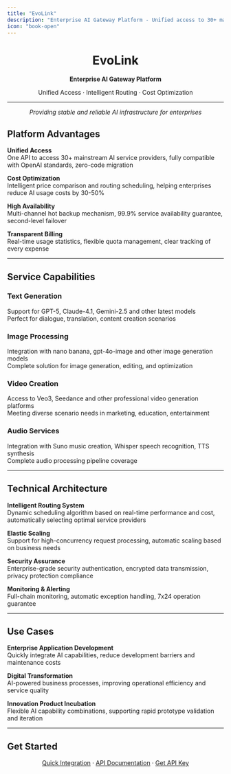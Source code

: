 ```yaml
---
title: "EvoLink"
description: "Enterprise AI Gateway Platform - Unified access to 30+ mainstream AI service providers"
icon: "book-open"
---
```


<div align="center">

# EvoLink

**Enterprise AI Gateway Platform**

Unified Access · Intelligent Routing · Cost Optimization

---

_Providing stable and reliable AI infrastructure for enterprises_

</div>

## Platform Advantages

**Unified Access**\
One API to access 30\+ mainstream AI service providers, fully compatible with OpenAI standards, zero-code migration

**Cost Optimization**\
Intelligent price comparison and routing scheduling, helping enterprises reduce AI usage costs by 30-50%

**High Availability**\
Multi-channel hot backup mechanism, 99.9% service availability guarantee, second-level failover

**Transparent Billing**\
Real-time usage statistics, flexible quota management, clear tracking of every expense

---

## Service Capabilities

### Text Generation

Support for GPT-5, Claude-4.1, Gemini-2.5 and other latest models\
Perfect for dialogue, translation, content creation scenarios

### Image Processing

Integration with nano banana, gpt-4o-image and other image generation models\
Complete solution for image generation, editing, and optimization

### Video Creation

Access to Veo3, Seedance and other professional video generation platforms\
Meeting diverse scenario needs in marketing, education, entertainment

### Audio Services

Integration with Suno music creation, Whisper speech recognition, TTS synthesis\
Complete audio processing pipeline coverage

---

## Technical Architecture

**Intelligent Routing System**\
Dynamic scheduling algorithm based on real-time performance and cost, automatically selecting optimal service providers

**Elastic Scaling**\
Support for high-concurrency request processing, automatic scaling based on business needs

**Security Assurance**\
Enterprise-grade security authentication, encrypted data transmission, privacy protection compliance

**Monitoring & Alerting**\
Full-chain monitoring, automatic exception handling, 7x24 operation guarantee

---

## Use Cases

**Enterprise Application Development**\
Quickly integrate AI capabilities, reduce development barriers and maintenance costs

**Digital Transformation**\
AI-powered business processes, improving operational efficiency and service quality

**Innovation Product Incubation**\
Flexible AI capability combinations, supporting rapid prototype validation and iteration

---

## Get Started

<div align="center">

[Quick Integration](en/quickstart) · [API Documentation](en/api-manual/image-series/gpt-4o-image-generation) · [Get API Key](https://evolink.ai/dashboard/keys)

</div>